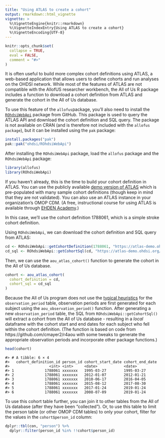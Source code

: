 ```yaml
---
title: "Using ATLAS to create a cohort"
output: rmarkdown::html_vignette
vignette: >
  %\VignetteEngine{knitr::rmarkdown}
  %\VignetteIndexEntry{Using ATLAS to create a cohort}
  %\VignetteEncoding{UTF-8}
---
```


```r
knitr::opts_chunk$set(
  collapse = TRUE,
  eval = FALSE,
  comment = "#>"
)
```

It is often useful to build more complex cohort definitions using ATLAS, a web-based application that allows users to define cohorts and run analyses on the OHDSI network. While most of the features of ATLAS are not compatible with the AllofUS researcher workbench, the All of Us R package includes a 
function to download a cohort definition from ATLAS and generate the cohort in the All of Us database.

To use this feature of the `allofus `package, you'll also need to install the [`ROhdsiWebApi`](https://github.com/OHDSI/ROhdsiWebApi) package from GitHub. This package is used to query the ATLAS API and download the cohort definition and SQL query. The package is not available on CRAN (and is therefore not included with the `allofus package`), but it can be installed using the `pak` package:

```r
install.packages("pak")
pak::pak("ohdsi/ROhdsiWebApi")
```

After installing the `ROhdsiWebApi` package, load the `allofus` package and the `ROhdsiWebApi` package:

```r
library(allofus)
library(ROhdsiWebApi)
```

If you haven't already, this is the time to build your cohort definition in ATLAS. You can use the publicly available [demo version of ATLAS](https://atlas-demo.ohdsi.org) which is pre-populated with many sample cohort definitions (though keep in mind that they are not validated). You can also use an ATLAS instance
in your organization's OMOP CDM. (A free, instructional course for using ATLAS is available through [EHDEN Academy](https://academy.ehden.eu/).)

In this case, we'll use the cohort definition 1788061, which is a simple stroke cohort definition.

Using `ROhdsiWebApi`, we can download the cohort definition and SQL query from ATLAS:

```r
cd <- ROhdsiWebApi::getCohortDefinition(1788061, "https://atlas-demo.ohdsi.org/WebAPI")
cd_sql <- ROhdsiWebApi::getCohortSql(cd, "https://atlas-demo.ohdsi.org/WebAPI")
```

Then, we can use the `aou_atlas_cohort()` function to generate the cohort in the All of Us database.

```r
cohort <- aou_atlas_cohort(
  cohort_definition = cd,
  cohort_sql = cd_sql
)
```

Because the All of Us program does not use the [typical heuristics](https://ohdsi.github.io/CommonDataModel/ehrObsPeriods.html) for the `observation_period` table, observation periods are first generated for each subject using the `aou_observation_period()` function. After generating a new `observation_period` table, the SQL from `ROhdsiWebApi::getCohortSql()` will extract a cohort from the All of Us database - resulting in a *local* dataframe with the cohort start and end dates for each subject who fell within the cohort definition. (The function is based on code from https://github.com/cmayer2/r4aou with some tweaks to generate the appropriate observation periods and incorporate other package functions.)

```r
head(cohort)
```
```
#> # A tibble: 6 × 4
#>   cohort_definition_id person_id cohort_start_date cohort_end_date
#>                  <int> <int>     <date>            <date>         
#> 1              1788061 xxxxxxx   1995-03-27        1995-03-27     
#> 2              1788061 xxxxxxx   2012-01-07        2012-01-21     
#> 3              1788061 xxxxxxx   2010-06-17        2016-04-05     
#> 4              1788061 xxxxxxx   2015-08-12        2017-08-30     
#> 5              1788061 xxxxxxx   2017-01-24        2019-01-24     
#> 6              1788061 xxxxxxx   2008-07-09        2019-01-24
```

To use this cohort table further, you can join it to other tables from the All of Us database (after they have been "collected"). Or, 
to use this table to limit the person table (or other OMOP CDM tables) to only your cohort, filter for the values in the `cohort$person_id` column:

```r
dplyr::tbl(con, "person") %>%
  dplyr::filter(person_id %in% !!cohort$person_id)
```
